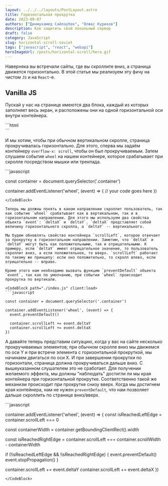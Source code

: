 ```yaml
---
layout: ../../../layouts/PostLayout.astro
title: Горизонтальная прокрутка
date: 2023-09-07
authors: ["Динмухамед Сайлаубек", "Олжас Куриков"]
description: Как защитить свой локальный сервер
draft: false
category: JavaScript
slug: horizontal-scroll-soviet
tags: ["javascript", "react", "webapi"]
heroImageUrl: /posts/horizontal-scroll/hero.gif
---
```



Наверняка вы встречали сайты, где вы скроллите вниз, а страница движется горизонтально.
В этой статье мы реализуем эту фичу на чистом `JS` и на `React`-е.

## Vanilla JS

Пускай у нас на странице имеются два блока, каждый из которых заполняет весь экран, и расположены они на одной горизонтальной оси внутри контейнера.

<CodeBlock path="./index.html" client:load>
```html

<div class="container">
  <div class="page page-1"></div>
  <div class="page page-2"></div>
</div>
```
</CodeBlock>

<Scroller />

И мы хотим, чтобы при обычном вертикальном скролле, страница прокручивалась горизонтально. Для этого, сперва мы задаём контейнеру `overflow-x: scroll`, чтобы он был прокручиваемым. Затем слушаем событие `wheel` на нашем контейнере, которое срабатывает при скролле посредством мышки или трекпада.

<CodeBlock path="./index.js" client:load>
```javascript

const container = document.querySelector('.container')

container.addEventListener('wheel', (event) => {
  // your code goes here
})
```
</CodeBlock>

Теперь мы должны понять в каком направлении скроллит пользователь, так как событие `wheel` срабатывает как в вертикальном, так и в горизонтальном направлении. Для этого мы используем два свойства объекта `event`: `deltaX` и `deltaY`. `deltaX` представляет собой величину горизонтального скролла, а `deltaY` -- вертикального.

Мы будем обновлять свойство контейнера `scrollLeft`, которое отвечает за прокрутку в горизонтальном направлении. Заметим, что `deltaX` и `deltaY` могут быть как положительными, так и отрицательными. К примеру, если `deltaY` имеет отрицательное значение, то пользователь скроллит вниз, а если положительное, то вверх. `scrollLeft` работает по такому же принципу: если оно положительно, то скролл влево, если отрицательно -- вправо.

Кроме этого нам необходимо вызвать функцию `preventDefault` объекта `event`, так как по умолчанию, при событии `wheel` происходит прокрутка по вертикали.

<CodeBlock path="./index.js" client:load>
```javascript

const container = document.querySelector('.container')

container.addEventListener('wheel', (event) => {
  event.preventDefault()

  container.scrollLeft += event.deltaY
  container.scrollLeft += event.deltaX
})
```
</CodeBlock>

А давайте теперь представим ситуацию, когда у вас на сайте несколько прокручиваемых элементов; 
при обычном скролле вниз мы движемся по оси Y и при встрече элемента с горизонтальной прокруткой,
мы начинаем двигаться по оси X. И при завершении прокрутки по горизонтали, страница должна прокручиваться дальше вниз.
С вышеуказанном слушателем это не сработает.
Для получении желаемого эффекта, мы должны "наблюдать" достигли ли мы края контейнера при горизонтальной прокрутке.
Cooтветственно такой же механизм происходит при прокрутке снизу вверх. Когда мы достигнем края контейнера, нам не нужен `preventDefault`, что нам позволяет дальше скроллить по странице вниз/вверх.

<CodeBlock  path="./index.js" client:load>
```javascript

container.addEventListener('wheel', (event) => {
  const isReachedLeftEdge = container.scrollLeft === 0

  const containerWidth = container.getBoundingClientRect().width

  const isReachedRightEdge =
    container.scrollLeft === container.scrollWidth - containerWidth

  if (!isReachedLeftEdge && !isReachedRightEdge) {
    event.preventDefault()
    event.stopPropagation()
  }

  container.scrollLeft += event.deltaY
  container.scrollLeft += event.deltaX
})
```
</CodeBlock>
